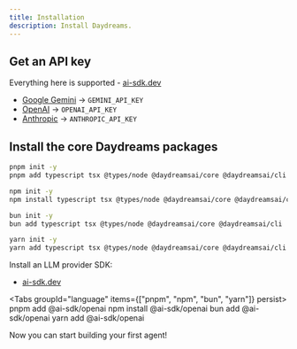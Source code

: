 ```yaml
---
title: Installation
description: Install Daydreams.
---
```



## Get an API key

Everything here is supported -
[ai-sdk.dev](https://ai-sdk.dev/docs/foundations/providers-and-models)

- [Google Gemini](https://console.cloud.google.com/gemini) -> `GEMINI_API_KEY`
- [OpenAI](https://platform.openai.com/docs/api-reference) -> `OPENAI_API_KEY`
- [Anthropic](https://docs.anthropic.com/en/api/getting-started) ->
  `ANTHROPIC_API_KEY`

## Install the core Daydreams packages

<Steps>
<Step>
<Tabs groupId="language" items={["pnpm", "npm", "bun", "yarn"]} persist>
  <Tab value="pnpm">

```bash
pnpm init -y
pnpm add typescript tsx @types/node @daydreamsai/core @daydreamsai/cli
```

  </Tab>
  <Tab value="npm">

```bash
npm init -y
npm install typescript tsx @types/node @daydreamsai/core @daydreamsai/cli
```

  </Tab>
  <Tab value="bun">

```bash
bun init -y
bun add typescript tsx @types/node @daydreamsai/core @daydreamsai/cli
```

  </Tab>
  <Tab value="yarn">

```bash
yarn init -y
yarn add typescript tsx @types/node @daydreamsai/core @daydreamsai/cli
```

  </Tab>
</Tabs>

</Step>
<Step>
Install an LLM provider SDK:

- [ai-sdk.dev](https://ai-sdk.dev/)

<Tabs groupId="language" items={["pnpm", "npm", "bun", "yarn"]} persist>
  <Tab value="pnpm">pnpm add @ai-sdk/openai</Tab>
  <Tab value="npm">npm install @ai-sdk/openai</Tab>
  <Tab value="bun">bun add @ai-sdk/openai</Tab>
  <Tab value="yarn">yarn add @ai-sdk/openai</Tab>
</Tabs>

</Step>

<Step>
Now you can start building your first agent!
</Step>
</Steps>
